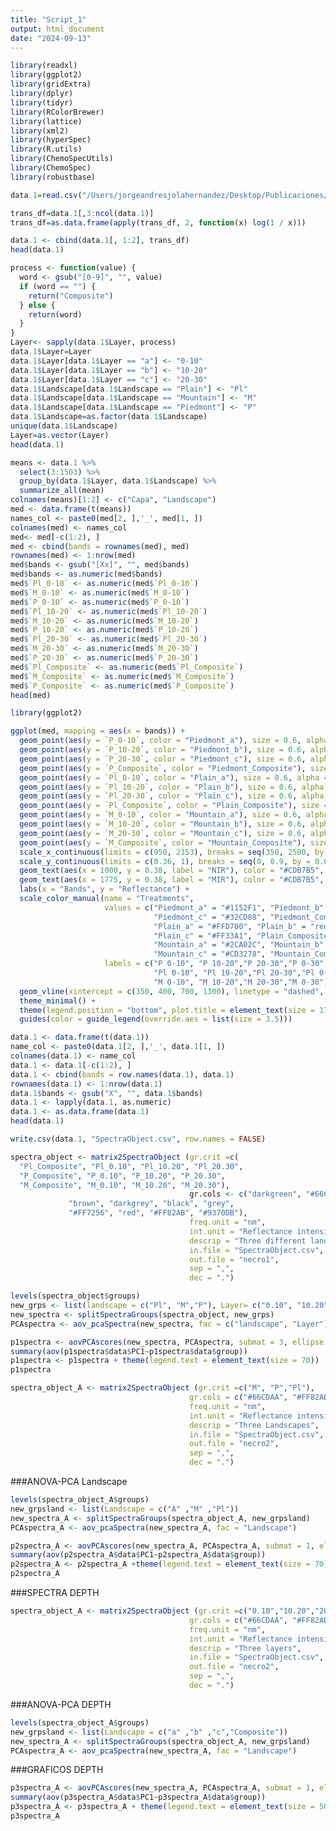 ```yaml
---
title: "Script_1"
output: html_document
date: "2024-09-13"
---
```

```r
library(readxl)
library(ggplot2)
library(gridExtra)
library(dplyr)
library(tidyr)
library(RColorBrewer)
library(lattice)
library(xml2)
library(hyperSpec)
library(R.utils)
library(ChemoSpecUtils)
library(ChemoSpec)
library(robustbase)
```
```r
data.1=read.csv("/Users/jorgeandresjolahernandez/Desktop/Publicaciones/Suelos_JuanPablo/Database_1.csv")

trans_df=data.1[,3:ncol(data.1)]
trans_df=as.data.frame(apply(trans_df, 2, function(x) log(1 / x)))

data.1 <- cbind(data.1[, 1:2], trans_df)
head(data.1)
```

```r
process <- function(value) {
  word <- gsub("[0-9]", "", value)
  if (word == "") {
    return("Composite")
  } else {
    return(word)
  }
}
Layer<- sapply(data.1$Layer, process)
data.1$Layer=Layer
data.1$Layer[data.1$Layer == "a"] <- "0-10"
data.1$Layer[data.1$Layer == "b"] <- "10-20"
data.1$Layer[data.1$Layer == "c"] <- "20-30"
data.1$Landscape[data.1$Landscape == "Plain"] <- "Pl"
data.1$Landscape[data.1$Landscape == "Mountain"] <- "M"
data.1$Landscape[data.1$Landscape == "Piedmont"] <- "P"
data.1$Landscape=as.factor(data.1$Landscape)
unique(data.1$Landscape)
Layer=as.vector(Layer)
head(data.1)
```
```r
means <- data.1 %>% 
  select(3:1503) %>% 
  group_by(data.1$Layer, data.1$Landscape) %>% 
  summarize_all(mean)
colnames(means)[1:2] <- c("Capa", "Landscape")
med <- data.frame(t(means))
names_col <- paste0(med[2, ],'_', med[1, ])
colnames(med) <- names_col
med<- med[-c(1:2), ]
med <- cbind(bands = rownames(med), med)
rownames(med) <- 1:nrow(med)
med$bands <- gsub("[Xx]", "", med$bands)
med$bands <- as.numeric(med$bands)
med$`Pl_0-10` <- as.numeric(med$`Pl_0-10`)
med$`M_0-10` <- as.numeric(med$`M_0-10`)
med$`P_0-10` <- as.numeric(med$`P_0-10`)
med$`Pl_10-20` <- as.numeric(med$`Pl_10-20`)
med$`M_10-20` <- as.numeric(med$`M_10-20`)
med$`P_10-20` <- as.numeric(med$`P_10-20`)
med$`Pl_20-30` <- as.numeric(med$`Pl_20-30`)
med$`M_20-30` <- as.numeric(med$`M_20-30`)
med$`P_20-30` <- as.numeric(med$`P_20-30`)
med$`Pl_Composite` <- as.numeric(med$`Pl_Composite`)
med$`M_Composite` <- as.numeric(med$`M_Composite`)
med$`P_Composite` <- as.numeric(med$`P_Composite`)
head(med)
```
```r
library(ggplot2)

ggplot(med, mapping = aes(x = bands)) +
  geom_point(aes(y = `P_0-10`, color = "Piedmont_a"), size = 0.6, alpha = 0.4) +
  geom_point(aes(y = `P_10-20`, color = "Piedmont_b"), size = 0.6, alpha = 0.4) +
  geom_point(aes(y = `P_20-30`, color = "Piedmont_c"), size = 0.6, alpha = 0.4) +
  geom_point(aes(y = `P_Composite`, color = "Piedmont_Composite"), size = 0.6, alpha = 0.4) +
  geom_point(aes(y = `Pl_0-10`, color = "Plain_a"), size = 0.6, alpha = 0.4) +
  geom_point(aes(y = `Pl_10-20`, color = "Plain_b"), size = 0.6, alpha = 0.4) +
  geom_point(aes(y = `Pl_20-30`, color = "Plain_c"), size = 0.6, alpha = 0.4) +
  geom_point(aes(y = `Pl_Composite`, color = "Plain_Composite"), size = 0.6, alpha = 0.4) +
  geom_point(aes(y = `M_0-10`, color = "Mountain_a"), size = 0.6, alpha = 0.4) +
  geom_point(aes(y = `M_10-20`, color = "Mountain_b"), size = 0.6, alpha = 0.4) +
  geom_point(aes(y = `M_20-30`, color = "Mountain_c"), size = 0.6, alpha = 0.4) +
  geom_point(aes(y = `M_Composite`, color = "Mountain_Composite"), size = 0.6, alpha = 0.4) +
  scale_x_continuous(limits = c(950, 2153), breaks = seq(350, 2500, by = 300)) +
  scale_y_continuous(limits = c(0.36, 1), breaks = seq(0, 0.9, by = 0.05)) +
  geom_text(aes(x = 1000, y = 0.38, label = "NIR"), color = "#CDB7B5", size = 5) +
  geom_text(aes(x = 1775, y = 0.38, label = "MIR"), color = "#CDB7B5", size = 5) +
  labs(x = "Bands", y = "Reflectance") +
  scale_color_manual(name = "Treatments", 
                     values = c("Piedmont_a" = "#1152F1", "Piedmont_b" = "#431697", 
                                "Piedmont_c" = "#32CD88", "Piedmont_Composite" = "#893419",
                                "Plain_a" = "#FFD700", "Plain_b" = "red", 
                                "Plain_c" = "#FF33A1", "Plain_Composite" = "#FF7F0E",
                                "Mountain_a" = "#2CA02C", "Mountain_b" = "#BCEE68", 
                                "Mountain_c" = "#CD3278", "Mountain_Composite" = "#76EEC6"),
                     labels = c("P 0-10", "P 10-20","P 20-30","P 0-30",
                                "Pl 0-10", "Pl 10-20","Pl 20-30","Pl 0-30",
                                "M 0-10", "M 10-20","M 20-30","M 0-30")) +
  geom_vline(xintercept = c(350, 400, 700, 1300), linetype = "dashed", color = "#8B7D7B") +
  theme_minimal() +
  theme(legend.position = "bottom", plot.title = element_text(size = 17, hjust = 0))+
  guides(color = guide_legend(override.aes = list(size = 3.5)))
```


```r
data.1 <- data.frame(t(data.1))
name_col <- paste0(data.1[2, ],'_', data.1[1, ])
colnames(data.1) <- name_col
data.1 <- data.1[-c(1:2), ]
data.1 <- cbind(bands = row.names(data.1), data.1)
rownames(data.1) <- 1:nrow(data.1)
data.1$bands <- gsub("X", "", data.1$bands)
data.1 <- lapply(data.1, as.numeric)
data.1 <- as.data.frame(data.1)
head(data.1)
```
```r
write.csv(data.1, "SpectraObject.csv", row.names = FALSE)

spectra_object <- matrix2SpectraObject (gr.crit =c(
  "Pl_Composite", "Pl_0.10", "Pl_10.20", "Pl_20.30",
  "P_Composite", "P_0.10", "P_10.20", "P_20.30",
  "M_Composite", "M_0.10", "M_10.20", "M_20.30"), 
                                        gr.cols <- c("darkgreen", "#66CDAA", "#CAFF70", "#A2CD5A",
             "brown", "darkgrey", "black", "grey", 
             "#FF7256", "red", "#FF82AB", "#9370DB"), 
                                        freq.unit = "nm",
                                        int.unit = "Reflectance intensity",
                                        descrip = "Three different landscapes and four depths",
                                        in.file = "SpectraObject.csv",
                                        out.file = "necro1", 
                                        sep = ",",
                                        dec = ".")
```

```r
levels(spectra_object$groups)
new_grps <- list(landscape = c("Pl", "M","P"), Layer= c("0.10", "10.20", "20.30","Composite"))
new_spectra <- splitSpectraGroups(spectra_object, new_grps)
PCAspectra <- aov_pcaSpectra(new_spectra, fac = c("landscape", "Layer"))
```
```r
p1spectra <- aovPCAscores(new_spectra, PCAspectra, submat = 3, ellipse = "cls") 
summary(aov(p1spectra$data$PC1~p1spectra$data$group))
p1spectra <- p1spectra + theme(legend.text = element_text(size = 70))
p1spectra
```
```r
spectra_object_A <- matrix2SpectraObject (gr.crit =c("M", "P","Pl"), 
                                        gr.cols = c("#66CDAA", "#FF82AB","black"),  
                                        freq.unit = "nm",
                                        int.unit = "Reflectance intensity",
                                        descrip = "Three Landscapes",
                                        in.file = "SpectraObject.csv",
                                        out.file = "necro2", 
                                        sep = ",",
                                        dec = ".")
```
###ANOVA-PCA Landscape
```r
levels(spectra_object_A$groups)
new_grpsland <- list(Landscape = c("A" ,"M" ,"Pl"))
new_spectra_A <- splitSpectraGroups(spectra_object_A, new_grpsland)
PCAspectra_A <- aov_pcaSpectra(new_spectra_A, fac = "Landscape")
```
```r
p2spectra_A <- aovPCAscores(new_spectra_A, PCAspectra_A, submat = 1, ellipse = "cls") 
summary(aov(p2spectra_A$data$PC1~p2spectra_A$data$group))
p2spectra_A <- p2spectra_A +theme(legend.text = element_text(size = 70))
p2spectra_A
```
###SPECTRA DEPTH
```r
spectra_object_A <- matrix2SpectraObject (gr.crit =c("0.10","10.20","20.30","Composite"), 
                                        gr.cols = c("#66CDAA", "#FF82AB","#FF7256","black"),  
                                        freq.unit = "nm",
                                        int.unit = "Reflectance intensity",
                                        descrip = "Three layers",
                                        in.file = "SpectraObject.csv",
                                        out.file = "necro2", 
                                        sep = ",",
                                        dec = ".")
```
###ANOVA-PCA DEPTH
```r
levels(spectra_object_A$groups)
new_grpsland <- list(Landscape = c("a" ,"b" ,"c","Composite"))
new_spectra_A <- splitSpectraGroups(spectra_object_A, new_grpsland)
PCAspectra_A <- aov_pcaSpectra(new_spectra_A, fac = "Landscape")
```
###GRAFICOS DEPTH
```r
p3spectra_A <- aovPCAscores(new_spectra_A, PCAspectra_A, submat = 1, ellipse = "cls") 
summary(aov(p3spectra_A$data$PC1~p3spectra_A$data$group))
p3spectra_A <- p3spectra_A + theme(legend.text = element_text(size = 50))
p3spectra_A
```


